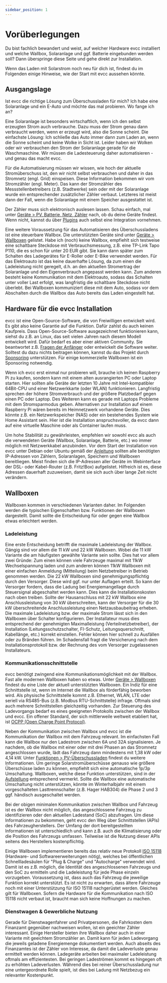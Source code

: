 ```yaml
---
sidebar_position: 1
---
```



# Vorüberlegungen

Du bist fachlich bewandert und weist, auf welcher Hardware evcc installiert und welche Wallbox, Solaranlage und ggf. Batterie eingebunden werden soll?
Dann überspringe diese Seite und gehe direkt zur Installation.

Wenn das Laden mit Solarstrom noch neu für dich ist, findest du im Folgenden einige Hinweise, wie der Start mit evcc aussehen könnte.

## Ausgangslage

Ist evcc die richtige Lösung zum Überschussladen für mich?
Ich habe eine Solaranlage und ein E-Auto und möchte das mal probieren.
Wo fange ich an?

Eine Solaranlage ist besonders wirtschaftlich, wenn ich den selbst erzeugten Strom auch verbrauche.
Dazu muss der Strom genau dann verbraucht werden, wenn er erzeugt wird, also die Sonne scheint.
Die einfachste Lösung: Ich schließe das Auto immer dann zum Laden an, wenn die Sonne scheint und keine Wolke in Sicht ist.
Leider haben wir Wolken oder wir verbrauchen den Strom der Solaranlage gerade für die Waschmaschine.
Wir müssen die Ladesteuerung daher automatisieren - und genau das macht evcc.

Für die Automatisierung müssen wir wissen, wie hoch der aktuelle Stromüberschuss ist, den wir nicht selbst verbrauchen und daher in das Stromnetz (engl. Grid) einspeisen.
Diese Information bekommen wir vom Stromzähler (engl. Meter).
Das kann der Stromzähler des Messstellenbetreibers (z.B. Stadtwerke) sein oder mit der Solaranlage wurde ein entsprechender zusätzlicher Zähler verbaut.
Letzteres ist meist dann der Fall, wenn die Solaranlage mit einem Speicher ausgestattet ist.

Der Zähler muss sich elektronisch auslesen lassen.
Schau einfach, mal unter [Geräte > PV, Batterie, Netz, Zähler](/docs/devices/meters) nach, ob du deine Geräte findest.
Wenn nicht, kannst du über [Plugins](/docs/devices/plugins) auch selbst eine Integration vornehmen.

Eine weitere Voraussetzung für das Automatisieren des Überschussladens ist eine steuerbare Wallbox.
Die unterstützten Geräte sind unter [Geräte > Wallboxen](/docs/devices/chargers) gelistet.
Habe ich (noch) keine Wallbox, empfiehlt sich testweise eine schaltbare Steckdose mit Verbrauchsmessung, z.B. eine TP-Link Tapo P110, die es schon für unter 20 EUR gibt.
Sie kann dann später zum Schalten des Ladegerätes für E-Roller oder E-Bike verwendet werden.
Für das Elektroauto ist das keine dauerhafte Lösung, da zum einen die Ladeleistung nicht geregelt, d.h. an den aktuellen Stromertrag der Solaranlage und den Eigenverbrauch angepasst werden kann.
Zum anderen besteht keine Kommunikation mit dem Elektroauto, sodass das Schalten unter voller Last erfolgt, was langfristig die schaltbare Steckdose nicht überlebt.
Bei Wallboxen kommuniziert diese mit dem Auto, sodass vor dem Abschalten durch die Wallbox das Auto bereits das Laden eingestellt hat.

## Hardware für die evcc Installation

evcc ist eine Open-Source-Software, die von Freiwilligen entwickelt wird.
Es gibt also keine Garantie auf die Funktion.
Dafür zahlst du auch keinen Kaufpreis.
Dass Open-Source-Software ausgezeichnet funktionieren kann, siehst du z.B. an Linux, das seit vielen Jahren nach diesem Modell entwickelt wird.
Dafür bedarf es aber einer aktiven Community.
Sie beantwortet z.B. [Fragen der Anfänger](https://github.com/evcc-io/evcc/discussions/categories/erste-hilfe) oder entwickelt die Software weiter.
Solltest du dazu nichts beitragen können, kannst du das Projekt durch [Sponsoring](/docs/sponsorship) unterstützen.
Für einige kommerzielle Wallboxen ist ein Sponsoring notwendig.

Wenn ich evcc erst einmal nur probieren will, brauche ich keinen Raspberry Pi zu kaufen, sondern kann mit einem alten ausrangierten PC oder Laptop starten.
Hier sollten alle Geräte der letzten 10 Jahre mit Intel-kompatibler 64Bit-CPU und einer Netzwerkkarte (oder WLAN) funktionieren.
Langfristig sprechen der höhere Stromverbrauch und der größere Platzbedarf gegen einen PC oder Laptop.
Des Weiteren kann es gerade mit Laptops Probleme mit dem Stromsparmodus geben.
Alternativen zur Installation auf einem Raspberry Pi wären bereits im Heimnetzwerk vorhandene Geräte.
Dies könnte z.B. ein Netzwerkspeicher (NAS) oder ein bestehendes System wie Home Assistant sein.
Hier ist die Installation anspruchsvoller, da evcc dann auf eine virtuelle Maschine oder als Container laufen muss.

Um hohe Stabilität zu gewährleisten, empfehlen wir sowohl evcc als auch die verwendeten Geräte (Wallbox, Solaranlage, Batterie, etc.) wo immer möglich mit Netzwerkkabel anzubinden.
Vor dem Start der Installation von evcc unter Debian oder Ubuntu gemäß der [Anleitung](/docs/installation/linux) sollten alle benötigten IP-Adressen von Zählern, Solaranlagen, Speichern und Wallboxen bereitliegen.
Meist finden sich die IP-Adressen aller Geräte im Webinterface der DSL- oder Kabel-Router (z.B. Fritz!Box) aufgelistet.
Hilfreich ist es, diese Adressen dauerhaft zuzuweisen, damit sie sich auch über lange Zeit nicht verändern.

## Wallboxen

Wallboxen kommen in verschiedenen Varianten daher.
Im Folgenden werden die typischen Eigenschaften bzw. Funktionen der Wallboxen dargestellt.
Damit sollte die Entscheidung für oder gegen eine Wallbox etwas erleichtert werden.

### Ladeleistung

Eine erste Entscheidung betrifft die maximale Ladeleistung der Wallbox.
Gängig sind vor allem die 11 kW und 22 kW Wallboxen.
Wobei die 11 kW Variante die am häufigsten gewählte Variante sein sollte.
Dies hat vor allem zwei Gründe: Zum einen können viele Fahrzeuge maximal mit 11kW Wechselspannung laden und zum anderen können 11kW Wallboxen mit einer einfachen Anmeldung (Mitteilung) beim Netzbetreiber in Betrieb genommen werden.
Die 22 kW Wallboxen sind genehmigungspflichtig durch den Versorger.
Diese wird ggf. nur unter Auflagen erteilt.
So kann der Versorger fordern, dass die Ladung bei Energiemangellage durch Steuersignal abgeschaltet werden kann.
Dies kann die Installationskosten nach oben treiben.
Sollte der Hausanschluss mit 22 kW Wallbox eine Anschlussleistung von 30 kW überschreiten, kann der Versorger für die 30 kW überschreitende Anschlussleistung einen Netzausbaubeitrag erheben.
Die maximale Ladeleistung bzw. der maximale Strom lässt sich in den Wallboxen über Schalter konfigurieren.
Der Installateur muss dies entsprechend der genehmigten Maximalleistung (Verteilnetzbetreiber), der Installation (Leitungsschutzschalter, FI-Schutz, Leitungsquerschnitt, Kabellänge, etc.) korrekt einstellen.
Fehler können hier schnell zu Ausfällen oder zu Bränden führen.
Im Schadensfall fragt die Versicherung nach dem Installationsprotokoll bzw. der Rechnung des vom Versorger zugelassenen Installateurs.

### Kommunikationsschnittstelle

evcc benötigt zwingend eine Kommunikationsmöglichkeit mit der Wallbox.
Fast alle modernen Wallboxen haben so etwas.
Unter [Geräte > Wallboxen](/docs/devices/chargers) findest du eine Liste der aktuell unterstützten Wallboxen.
Ein Indiz für eine Schnittstelle ist, wenn im Internet die Wallbox als förderfähig beworben wird.
Als physische Schnittstelle kommt z.B. Ethernet, WLAN, LTE oder seriell via RS485-Bus (z.B. Modbus RTU-Schnittstelle) infrage.
Oftmals sind auch mehrere Schnittstellen gleichzeitig vorhanden.
Zur Steuerung des Ladevorgangs bedarf es eines geeigneten Protokolls zwischen der Wallbox und evcc.
Ein offener Standard, der sich mittlerweile weltweit etabliert hat, ist [OCPP (Open Charge Point Protocol)](https://de.wikipedia.org/wiki/OCPP).

Neben der Kommunikation zwischen Wallbox und evcc ist die Kommunikation der Wallbox mit dem Fahrzeug relevant.
Im einfachsten Fall kann die Wallbox nur den Ladestrom zwischen 6A und 32A signalisieren.
Je nachdem, ob die Wallbox mit einer oder mit drei Phasen an das Stromnetz angeschlossen wurde, lädt das Fahrzeug dann mindestens mit 1,38 kW oder 4,14 kW.
Unter [Funktionen > PV-Überschussladen](/docs/features/solar-charging) findest du weitere Informationen.
Um geringe Solarstromüberschüsse genauso wie größere Überschüsse laden zu können, empfiehlt sich eine automatische 1p/3p Umschaltung.
Wallboxen, welche diese Funktion unterstützen, sind in der [Aufstellung](/docs/devices/chargers) entsprechend vermerkt.
Sollte die Wallbox eine automatische Umschaltung nicht unterstützen, könnte im Winterhalbjahr mit einem vorgeschalteten Lasttrennschalter (z.B. Hager HAB304) die Phase 2 und 3 ggf. händisch ausgeschaltet werden.

Bei der obigen minimalen Kommunikation zwischen Wallbox und Fahrzeug ist es der Wallbox nicht möglich, das angeschlossene Fahrzeug zu identifizieren oder den aktuellen Ladestand (SoC) abzufragen.
Um diese Informationen zu bekommen, geht evcc den Weg über Schnittstellen (APIs) des Fahrzeugherstellers.
Der Umfang der dort bereitgestellten Informationen ist unterschiedlich und kann z.B. auch die Klimatisierung oder die Position des Fahrzeugs umfassen.
Teilweise ist die Nutzung dieser APIs seitens des Herstellers kostenpflichtig.

Einige Wallboxen implementieren bereits das relativ neue Protokoll [ISO 15118](https://de.wikipedia.org/wiki/ISO_15118) (Hardware- und Softwareerweiterungen nötig), welches bei öffentlichen Schnellladesäulen für "Plug & Charge" und "Autocharge" verwendet wird.
Damit ist es z.B. möglich, die Identität des angeschlossenen Fahrzeugs und den SoC zu ermitteln und die Ladeleistung für jede Phase einzeln vorzugeben.
Voraussetzung ist, dass auch das Fahrzeug die jeweilige Funktion korrekt unterstützt.
Es ist nicht zu erwarten, dass ältere Fahrzeuge noch mit einer Unterstützung für ISO 15118 nachgerüstet werden.
Gleiches gilt für Wallboxen.
Sofern die Hardware für die Kommunikation nach ISO 15118 nicht verbaut ist, braucht man sich keine Hoffnungen zu machen.

### Dienstwagen & Gewerbliche Nutzung

Gerade für Dienstwagenfahrer und Privatpersonen, die Fahrkosten dem Finanzamt gegenüber nachweisen wollen, ist ein geeichter Zähler interessant.
Einige Hersteller bieten ihre Wallbox daher auch in einer Variante mit geeichtem Stromzähler an.
Damit kann für jeden Ladevorgang die jeweils geladene Energiemenge dokumentiert werden.
Auch abseits des Finanzamtes ist der Zähler von Interesse, da damit die Ladeverluste genau ermittelt werden können.
Ladegeräte arbeiten bei maximaler Ladeleistung oftmals am effizientesten.
Bei geringen Ladeströmen kommt es hingegen oft zu erhöhten Ladeverlusten.
Während dies bei reiner Überschussladung nur eine untergeordnete Rolle spielt, ist dies bei Ladung mit Netzbezug ein relevanter Kostenpunkt.